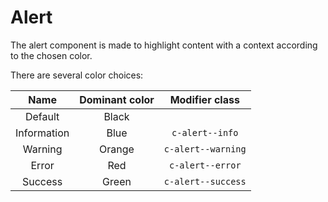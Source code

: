 # Alert

The alert component is made to highlight content with a context according to the chosen color.

There are several color choices:

|    Name     | Dominant color |   Modifier class   |
| :---------: | :------------: | :----------------: |
|   Default   |     Black      |                    |
| Information |      Blue      |  `c-alert--info`   |
|   Warning   |     Orange     | `c-alert--warning` |
|    Error    |      Red       |  `c-alert--error`  |
|   Success   |     Green      | `c-alert--success` |
